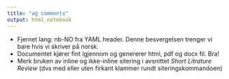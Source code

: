```yaml
---
title: "ag comments"
output: html_notebook
---
```


-   Fjernet lang: nb-NO fra YAML header. Denne besvergelsen trenger vi
    bare hvis vi skriver på norsk.
-   Documentet kjører fint igjennom og genererer html, pdf og docx fil.
    Bra!
-   Merk bruken av inline og ikke-inline sitering i avsnittet *Short
    Litrature Review* (dvs med eller uten firkant klammer rundt
    siteringskommandoen)

